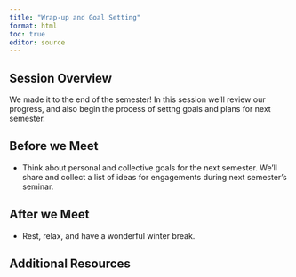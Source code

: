```yaml
---
title: "Wrap-up and Goal Setting"
format: html
toc: true
editor: source
---
```

## Session Overview

We made it to the end of the semester! In this session we'll review our progress, and also begin the process of settng goals and plans for next semester.

## Before we Meet

- Think about personal and collective goals for the next semester. We'll share and collect a list of ideas for engagements during next semester's seminar.

## After we Meet

- Rest, relax, and have a wonderful winter break.

## Additional Resources
